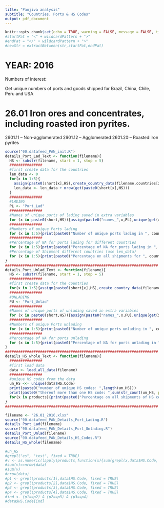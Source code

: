 ```yaml
---
title: "Panjiva analysis"
subtitle: "Countries, Ports & HS Codes"
output: pdf_document
---
```

```r
knitr::opts_chunk$set(echo = TRUE, warning = FALSE, message = FALSE, tidy = TRUE)
#startPat = "<" + wildcardPattern + ">"
#endPat = "</" + wildcardPattern + ">"
#newStr = extractBetween(str,startPat,endPat)
```


# YEAR: 2016

Numbers of interest:

Get unique numbers of ports and goods shipped for Brazil, China, Chile, Peru and USA.
  

# 26.01 Iron ores and concentrates, including roasted iron pyrites.
2601.11 -- Non-agglomerated
2601.12 -- Agglomerated
2601.20 -- Roasted iron pyrites 

```r
source("00.datafeed_PAN_init.R")
details_Port_Lad_Text <- function(filename){
  HS <- substr(filename, start = 1, stop = 5)
  ###############
  #first create data for the countries
  len_data <- 0
  for(x in 1:5){
    assign(paste0(short[x],HS),create_country_data(filename,countries[x]))
    len_data <- len_data + nrow(get(paste0(short[x],HS)))
  }
  ###############
  #LADING
  PL <- "Port_Lad"
  ###############
  #Names of unique ports of lading saved in extra variables
  for (x in paste0(short,HS)){assign(paste0("names_",x,PL),unique(get(x)$Port.of.Lading[unique(get(x)$Port.of.Lading)!=0]))}
  ###############
  #Numbers of unique Ports lading
  for (x in 1:5){print(paste0("Number of unique ports lading in ", countries[x],": ",length(get(paste0("names_",short[x],HS,PL)))))}
  ###############
  #Percentage of NA for ports lading for different countries
  for (x in 1:5){print(paste0("Percentage of NA for ports lading in ", countries[x],": ",round(sum(get(paste0(short[x],HS))$Port.of.Lading==0)*100/nrow(get(paste0(short[x],HS))),2),"%"))}
  #Percentage of Shipment different countries (use len_data)
  for (x in 1:5){print(paste0("Percentage on all shipments for ", countries[x],": ",round(nrow(get(paste0(short[x],HS)))*100/len_data,2),"%"))}
}
######################################################################
details_Port_Unlad_Text <- function(filename){
  HS <- substr(filename, start = 1, stop = 5)
  ###############
  #first create data for the countries
  for(x in 1:5){assign(paste0(short[x],HS),create_country_data(filename,countries[x]))}
  ###############
  #UNLADING
  PU <- "Port_Unlad"
  ###############
  #Names of unique ports of unlading saved in extra variables
  for (x in paste0(short,HS)){assign(paste0("names_",x,PU),unique(get(x)$Port.of.Unlading[unique(get(x)$Port.of.Unlading)!=0]))}
  ###############
  #Numbers of unique Ports unlading
  for (x in 1:5){print(paste0("Number of unique ports unlading in ", countries[x],": ",length(get(paste0("names_",short[x],HS,PU)))))}
  ###############
  #Percentage of NA for ports unlading
  for (x in 1:5){print(paste0("Percentage of NA for ports unlading in ", countries[x],": ",round(sum(get(paste0(short[x],HS))$Port.of.Unlading==0)*100/nrow(get(paste0(short[x],HS))),2),"%"))}
}
######################################################################
details_HS_whole_Text <- function(filename){
  ###############
  #first load data
  data <- load_all_data(filename)
  ###############
  #unique HS codes from the data
  un_HS <<- unique(data$HS.Code)
  print(paste0("number of unique HS codes: ",length(un_HS)))
  print(paste0("thereof more than one HS code: ",sum(str_count(un_HS, pattern = ";")+1>1)))
  for(x in products){print(paste0("Percentage on all shipments of HS code",x,": " ,round(sum(str_count(data$HS.Code, pattern = x))*100/nrow(data),2),"%"))}
}
######################################################################
```

```r
filename <- "26.01_2016.xlsx" 
source("00.datafeed_PAN_Details_Port_Lading.R")
details_Port_Lad(filename)
source("00.datafeed_PAN_Details_Port_Unlading.R")
details_Port_Unlad(filename)
source("00.datafeed_PAN_Details_HS_Codes.R")
details_HS_whole(filename)
```

```r
#un_HS
#grepl("es", "test", fixed = TRUE)
#v <- as.numeric(lapply(products,function(x){sum(grepl(x,data$HS.Code, fixed = TRUE))}))
#sum(v)==nrow(data)
#sum(v)
#nrow(data)
#p1 <- grepl(products[1],data$HS.Code, fixed = TRUE)
#p2 <- grepl(products[2],data$HS.Code, fixed = TRUE)
#p3 <- grepl(products[3],data$HS.Code, fixed = TRUE)
#p4 <- grepl(products[4],data$HS.Code, fixed = TRUE)
#ind <- (p1==p2) & (p2==p3) & (p3==p4) 
#data$HS.Code[ind]
```
